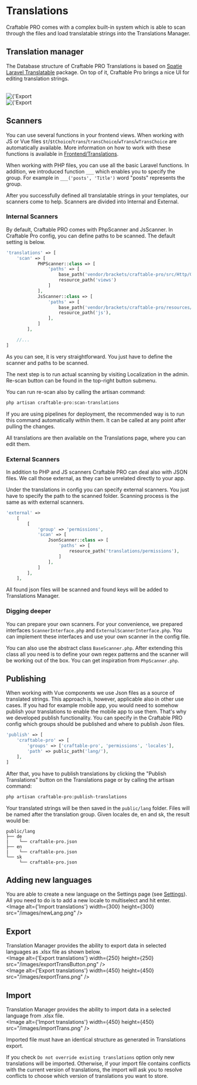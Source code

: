 
# Translations

Craftable PRO comes with a complex built-in system which is able to scan through the files and load translatable strings into the Translations Manager.

## Translation manager
The Database structure of Craftable PRO Translations is based on [Spatie Laravel Translatable](https://spatie.be/docs/laravel-translatable) package. On top of it, Craftable Pro brings a nice UI for editing translation strings.

<br />
<Image alt={'Export translations'} width={850} height={850} src="/images/transManager1.png" />
<br />
<Image alt={'Export translations'} width={850} height={850} src="/images/transManager2.png" />

## Scanners

You can use several functions in your frontend views. When working with JS or Vue files `$t`/`$tChoice`/`trans`/`transChoice`/`wTrans`/`wTransChoice` are automatically available. More information on how to work with these functions is available in [Frontend/Translations](/frontend/translations).

When working with PHP files, you can use all the basic Laravel functions. In addition, we introduced function `___` which enables you to specify the group. For example in `___('posts', 'Title')` word "posts" represents the group.

After you successfully defined all translatable strings in your templates, our scanners come to help. Scanners are divided into Internal and External.

### Internal Scanners

By default, Craftable PRO comes with PhpScanner and JsScanner. In Craftable Pro config, you can define paths to be scanned. The default setting is below.

```php filename="config/craftable-pro.php"
'translations' => [
    'scan' => [
            PHPScanner::class => [
                'paths' => [
                    base_path('vendor/brackets/craftable-pro/src/Http/Controllers'),
                    resource_path('views')
                ]
            ],
            JsScanner::class => [
                'paths' => [
                    base_path('vendor/brackets/craftable-pro/resources/js'),
                    resource_path('js'),
                ],
            ]
        ],

    //...
]
```

As you can see, it is very straightforward. You just have to define the scanner and paths to be scanned.

The next step is to run actual scanning by visiting Localization in the admin. Re-scan button can be found in the top-right button submenu.

You can run re-scan also by calling the artisan command:

```bash copy
php artisan craftable-pro:scan-translations
```

<Callout type="info">
    If you are using pipelines for deployment, the recommended way is to run this command automatically within them. It can be called at any point after pulling the changes.
</Callout>

All translations are then available on the Translations page, where you can edit them.

### External Scanners

In addition to PHP and JS scanners Craftable PRO can deal also with JSON files. We call those external, as they can be unrelated directly to your app.

Under the translations in config you can specify external scanners. You just have to specify the path to the scanned folder. Scanning process is the same as with external scanners.

```php filename="config/craftable-pro.php"
'external' =>
    [
        [
            'group' => 'permissions',
            'scan' => [
                JsonScanner::class => [
                    'paths' => [
                        resource_path('translations/permissions'),
                    ]
                ],
            ]
        ],
    ],
```

All found json files will be scanned and found keys will be added to Translations Manager.

### Digging deeper

You can prepare your own scanners. For your convenience, we prepared interfaces `ScannerInterface.php` and `ExternalScannerInterface.php`. You can implement these interfaces and use your own scanner in the config file.

You can also use the abstract class `BaseScanner.php`. After extending this class all you need is to define your own regex patterns and the scanner will be working out of the box. You can get inspiration from `PhpScanner.php`.

## Publishing

When working with Vue components we use Json files as a source of translated strings. This approach is, however, applicable also in other use cases. If you had for example mobile app, you would need to somehow publish your translations to enable the mobile app to use them. That's why we developed publish functionality.
You can specify in the Craftable PRO config which groups should be published and where to publish Json files.

```php filename="config/craftable-pro.php"
'publish' => [
    'craftable-pro' => [
        'groups' => ['craftable-pro', 'permissions', 'locales'],
        'path' => public_path('lang/'),
    ],
]
```

After that, you have to publish translations by clicking the "Publish Translations" button on the Translations page or by calling the artisan command:

```bash copy
php artisan craftable-pro:publish-translations
```

Your translated strings will be then saved in the `public/lang` folder. Files will be named after the translation group. Given locales de, en and sk, the result would be:

```
public/lang
├── de
|    └── craftable-pro.json
├── en
|    └── craftable-pro.json
└── sk
     └── craftable-pro.json
```

## Adding new languages

You are able to create a new language on the Settings page (see [Settings](/basic-features/settings)). All you need to do is to add a new locale to multiselect and hit enter.
<br />
<Image alt={'Import translations'} width={300} height={300} src="/images/newLang.png" />


## Export

Translation Manager provides the ability to export data in selected languages as .xlsx file as shown below.
<br />
<Image alt={'Export translations'} width={250} height={250} src="/images/exportTransButton.png" />
<br />
<Image alt={'Export translations'} width={450} height={450} src="/images/exportTrans.png" />

## Import

Translation Manager provides the ability to import data in a selected language from .xlsx file.
<br />
<Image alt={'Import translations'} width={450} height={450} src="/images/importTrans.png" />

<Callout type="warning">
    Imported file must have an identical structure as generated in Translations export.
</Callout>

If you check `Do not override existing translations` option only new translations will be imported. Otherwise, if your import file contains conflicts with the current version of translations, the import will ask you to resolve conflicts to choose which version of translations you want to store.